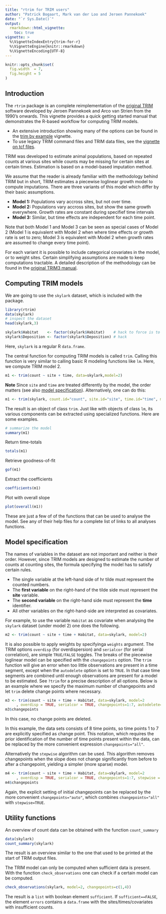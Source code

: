 ```yaml
---
title: "rtrim for TRIM users"
author: "Patrick Bogaart, Mark van der Loo and Jeroen Pannekoek"
date: "`r Sys.Date()`"
output: 
  rmarkdown::html_vignette:
    toc: true
vignette: >
  %\VignetteIndexEntry{trim-for-r}
  %\VignetteEngine{knitr::rmarkdown}
  %\VignetteEncoding{UTF-8}
---
```


```r
knitr::opts_chunk$set(
  fig.width  = 7,
  fig.height = 5
)
```

## Introduction

The `rtrim` package is an complete reimplementation of the [original
TRIM](https://www.cbs.nl/en-gb/society/nature-and-environment/indices-and-trends--trim--)
software developed by Jeroen Pannekoek and Arco van Strien from the 1990's
onwards. This vignette provides a quick getting started manual that demonstrates
the R-based workflow for computing TRIM models.

- An extensive introduction showing many of the options can be found in the [trim by example](Skylark_example.html) vignette.
- To use legacy TRIM command files and TRIM data files, see the [vignette on tcf files](Working_with_tcf.html).

TRIM was developed to estimate animal populations, based on repeated counts at various sites while counts may be missing for certain sites at certain times. Estimation is based on a model-based imputation method.

We assume that the reader is already familiar with the methodology behind TRIM but in short, TRIM estimates a piecewise loglinear growth model to compute imputations. There are three variants of this model which differ by their basic assumptions.

- **Model 1:** Populations vary accross sites, but not over time.
- **Model 2:** Populations vary accross sites, but show the same growth everywhere.
               Growth rates are constant during specifief time intervals
- **Model 3:** Similar, but time effects are independent for each time point.

Note that both Model 1 and Model 3 can be seen as special cases of Model 2 (Model 1 is equivalent with Model 2 when where time effects or growth rate is set to zero; Model 3 is equivalent with Model 2 when growth rates are assumed to change every time point).

For each variant it is possible to include categorical covariates in the model, 
or to weight sites. Certain simplifying assumptions are made to keep
computations tractable. A detailed description of the methodology can be found
in the [original TRIM3 
manual](https://www.cbs.nl/-/media/imported/onze%20diensten/methoden/trim/documents/2006/13/trim3man.pdf).

## Computing TRIM models

We are going to use the `skylark` dataset, which is included with the package. 
```r
library(rtrim)
data(skylark)
# inspect the dataset
head(skylark,3)

skylark$Habitat    <- factor(skylark$Habitat)    # hack to force is to be interpreted as covariate (instead of month)
skylark$Deposition <- factor(skylark$Deposition) # hack
```
Here, `skylark` is a regular R `data.frame`.

The central function for computing TRIM models is called `trim`. Calling this function is very similar to calling basic R modeling functions like `lm`. Here, we compute TRIM model 2.

```r
m1 <- trim(count ~ site + time, data=skylark,model=2)
```
**Note** Since `site` and `time` are treated differently by the model, the order matters (see also [model specification](#modelspec)). Alternatively, one can do this:
```r
m1 <- trim(skylark, count.id="count", site.id="site", time.id="time", model=2)
```
The result is an object of class `trim`. Just like with objects of class `lm`, its various components can be extracted using specialized functions. Here are some examples.
```r
# summarize the model
summary(m1)
```

Return time-totals
```r
totals(m1)
```
Retrieve goodness-of-fit
```r
gof(m1)
```
Extract the coefficients
```r
coefficients(m1)
```

Plot with overall slope
```r
plot(overall(m1))
```

These are just a few of of the functions that can be used to analyse the model. See any of their help files for a complete list of links to all analyses functions.



## Model specification {#modelspec}

The names of variables in the dataset are not important and neither is their order. However, since TRIM models
are designed to estimate the number of counts at counting sites, the formula specifying the model
has to satisfy certain rules.

- The single variable at the left-hand side of hr tilde must represent the counted numbers.
- The **first variable** on the right-hand of the tilde side must represent the **site** variable.
- The **second variable** on the right-hand side must represent the **time** identifier.
- All other variables on the right-hand-side are interpreted as covariates.

For example, to use the variable `Habitat` as covariate when analysing the `skylark` dataset (under model 2) one does the following.

```r
m2 <- trim(count ~ site + time + Habitat, data=skylark, model=2)
```

It is also possible to apply weights by specifyinga `weights` argument.
The TRIM options `overdisp` (for overdispersion) and `serialcor` (for serial
correlation),  are simple `TRUE/FALSE` toggles. The breaks of
the piecewise loglinear model can be specified with the `changepoints` option.
The `trim` function will give an error when too little observations are present
in a time segment, except when the `autodelete` option is set to `TRUE`. In that
case time segments are combined until enough observations are present for a model
to be estimated. See `?trim` for a precise description of all options. Below is an example where 
we specify the maximum number of changepoints and let `trim` delete change
points where necessary.
```r
m3 <- trim(count ~ site + time + Habitat, data=skylark, model=2
     , overdisp = TRUE, serialcor = TRUE, changepoints=1:7, autodelete=TRUE)
m3$changepoints
```
In this case, no change points are deleted.

In this example, the data sets consists of 8 time points, so time points 1 to 7 are explicitly specified as change point. This notation, which requires the prior identification of the number of time points present within the data, can be replaced by the more convenient expression `changepoints="all"`.

Alternatively the `stepwise` algorithm can be used. This algorithm removes changepoints
when the slope does not change significantly from before to after a changepoint, yielding a
simpler (more sparse) model.
```r
m4 <- trim(count ~ site + time + Habitat, data=skylark, model=2
     , overdisp = TRUE, serialcor = TRUE, changepoints=1:7, stepwise = TRUE)
m4$changepoints
```

Again, the explicit setting of initial changepoints can be replaced by the more convenient `changepoints="auto"`, which combines `changepoints="all"` with `stepwise=TRUE`.

## Utility functions

An overview of count data can be obtained with the function `count_summary`
```r
data(skylark)
count_summary(skylark)

```
The result is an overview similar to the one that used to be printed at the start of TRIM output files.

The TRIM model can only be computed when sufficient data is present. With the function
`check_observations` one can check if a certain model can be computed.
```r
check_observations(skylark, model=2, changepoints=c(1,4))
```
The result is a `list` with boolean element `sufficient`. If `sufficient==FALSE`, the element `errors`
contains a `data.frame` with the sites/times/covariates with insufficient counts.
